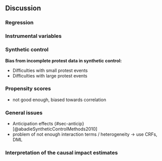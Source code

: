 <!--

Discussion interprets the results and places them in terms of the state-of-the-art.

Interpretation of findings (e.g. in terms of a) research ethics b) limitation of the research methodology):
Excellent and critical discussion and or reflection on all findings vis-a-vis existing research. Attention for research limitations and concrete suggestions for further research. Conclusions have been based on results, and have been taken to a higher level.

 -->

## Discussion

### Regression

### Instrumental variables

### Synthetic control

__Bias from incomplete protest data in synthetic control:__

- Difficulties with small protest events
- Difficulties with large protest events

### Propensity scores

- not good enough, biased towards correlation

### General issues

- Anticipation effects {#sec-anticip} [@abadieSyntheticControlMethods2010]
- problem of not enough interaction terms / heterogeneity -> use CRFs, DML

### Interpretation of the causal impact estimates
